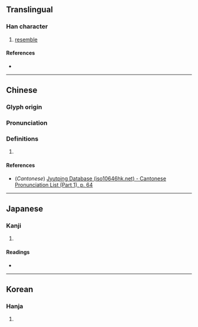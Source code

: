 {{character info/new}}
==Translingual==

===Han character===
{{Han char|rn=9|rad=人|as=05|sn=7|four=|canj=ORLR|ids=⿰亻㠯}}

# [[resemble]]

====References====
* {{Han ref|kx=0097.150|dkj=00489|dj=0206.030|hdz=10134.010|uh=4F40|ud=20288}}

----

==Chinese==
{{zh-forms}}

===Glyph origin===
{{Han etym}}

===Pronunciation===
{{zh-pron
|m=sì
|c=ci5
|mc=y
|oc=y
|ma=
|cat=v
}}

===Definitions===
{{zh-hanzi}}

# {{rfdef|lang=zh}}

====References====
* (''Cantonese'') [http://www.iso10646hk.net/jp/document/download.jsp Jyutping Database (iso10646hk.net) - Cantonese Pronunciation List (Part 1), p. 64]

----

==Japanese==

===Kanji===
{{ja-kanji|grade=|rs=人05}}

# {{defn|lang=ja|sort=人05}}

====Readings====
* {{ja-readings|on=[[し]] (shi), [[じ]] (ji)|kun=[[ひる]] (hiru)}}

----

==Korean==

===Hanja===
{{ko-hanja|hangeul=사|rv=sa|mr=sa}}

# {{defn|lang=ko|sort=人05}}